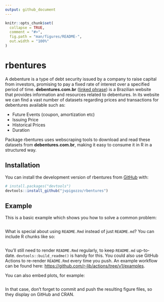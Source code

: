 ```yaml
---
output: github_document
---
```


<!-- README.md is generated from README.Rmd. Please edit that file -->

```r
knitr::opts_chunk$set(
  collapse = TRUE,
  comment = "#>",
  fig.path = "man/figures/README-",
  out.width = "100%"
)
```

# rbentures

<!-- badges: start -->
<!-- badges: end -->

A debenture is a type of debt security issued by a company to raise capital from investors, promising to pay a fixed rate of interest over a specified period of time. **debentures.com.br**  ([linked phrase](http://www.debentures.com.br/)) is a Brazilian website that provides information and resources related to debentures. In its website we can find a vast number of datasets regarding prices and transactions for debentures available such as:

- Future Events (coupon, amortization etc)
- Issuing Price
- Historical Prices
- Duration

Package rbentures uses webscraping tools to download and read these datasets from **debentures.com.br**, making it easy to consume it in R in a structured way.

## Installation

You can install the development version of rbentures from [GitHub](https://github.com/) with:

``` r
# install.packages("devtools")
devtools::install_github("jvpigozzo/rbentures")
```

## Example

This is a basic example which shows you how to solve a common problem:

```r

```

What is special about using `README.Rmd` instead of just `README.md`? You can include R chunks like so:

```r

```

You'll still need to render `README.Rmd` regularly, to keep `README.md` up-to-date. `devtools::build_readme()` is handy for this. You could also use GitHub Actions to re-render `README.Rmd` every time you push. An example workflow can be found here: <https://github.com/r-lib/actions/tree/v1/examples>.

You can also embed plots, for example:

```r

```

In that case, don't forget to commit and push the resulting figure files, so they display on GitHub and CRAN.
